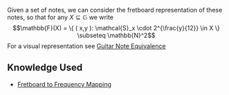 Given a set of notes, we can consider the fretboard representation of these notes, so that for any <math>X \subseteq \mathbb{G}</math> we write:<math display="block">\mathbb{F}(X) = \{ ( x,y ): \mathcal{S}_x \cdot 2^{\frac{y}{12}} \in X \} \subseteq \mathbb{N}^2</math>For a visual representation see [[Guitar Note Equivalence]]

== Knowledge Used ==

* [[Fretboard to Frequency Mapping]]

{{Knowledge Metadata|Guitar|Definition}}